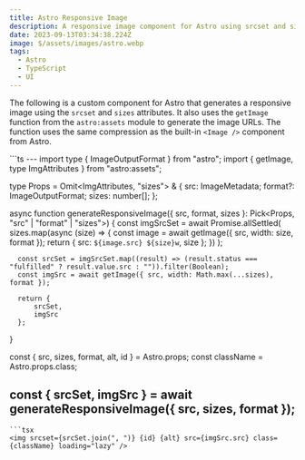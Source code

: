 ```yaml
---
title: Astro Responsive Image
description: A responsive image component for Astro using srcset and sizes.
date: 2023-09-13T03:34:38.224Z
image: $/assets/images/astro.webp
tags:
  - Astro
  - TypeScript
  - UI
---
```


The following is a custom component for Astro that generates a responsive image using the `srcset` and `sizes` attributes. It also uses the `getImage` function from the `astro:assets` module to generate the image URLs. The function uses the same compression as the built-in `<Image />` component from Astro.

<CombinedBlock>
  ```ts
  ---
  import type { ImageOutputFormat } from "astro";
  import { getImage, type ImgAttributes } from "astro:assets";

  type Props = Omit<ImgAttributes, "sizes"> & {
      src: ImageMetadata;
      format?: ImageOutputFormat;
      sizes: number[];
  };

  async function generateResponsiveImage({ src, format, sizes }: Pick<Props, "src" | "format" | "sizes">) {
      const imgSrcSet = await Promise.allSettled(
          sizes.map(async (size) => {
              const image = await getImage({ src, width: size, format });
              return { src: `${image.src} ${size}w`, size };
          })
      );

      const srcSet = imgSrcSet.map((result) => (result.status === "fulfilled" ? result.value.src : "")).filter(Boolean);
      const imgSrc = await getImage({ src, width: Math.max(...sizes), format });

      return {
          srcSet,
          imgSrc
      };
  }

  const { src, sizes, format, alt, id } = Astro.props;
  const className = Astro.props.class;

  const { srcSet, imgSrc } = await generateResponsiveImage({ src, sizes, format });
  ---
  ```
  ```tsx
  <img srcset={srcSet.join(", ")} {id} {alt} src={imgSrc.src} class={className} loading="lazy" />
  ```
</CombinedBlock>